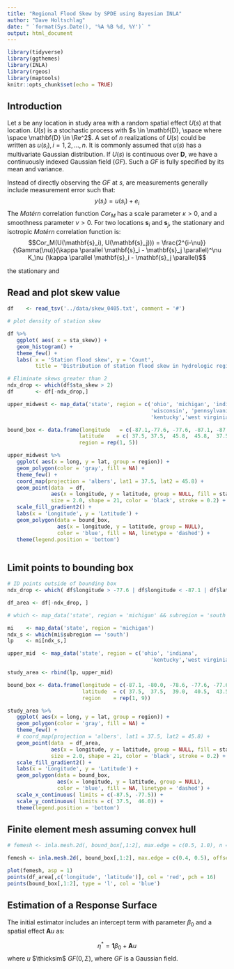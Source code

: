 ```yaml
---
title: "Regional Flood Skew by SPDE using Bayesian INLA"
author: "Dave Holtschlag"
date: " `format(Sys.Date(), '%A %B %d, %Y')` "
output: html_document
---
```


```r
library(tidyverse)
library(ggthemes)
library(INLA)
library(rgeos)
library(maptools)
knitr::opts_chunk$set(echo = TRUE)
```

## Introduction

Let $s$ be any location in study area with a random spatial effect $U(s)$ at that location.  $U(s)$ is a  stochastic process with $s \in \mathbf{D}, \space where \space \mathbf{D} \in \Re^2$. A set of $n$ realizations of $U(s)$ could be written as $u(s_i), i=1,2,...,n$. It is commonly assumed that $u(s)$ has a multivariate Gaussian distribution.  If $U(s)$ is continuous over $\mathbf{D}$, we have a continuously indexed Gaussian field $(GF)$.  Such a $GF$ is fully specified by its mean and variance. 

Instead of directly observing the $GF$ at $s$, are measurements generally include measurement error such that:
$$ y(s_i) = u(s_i) + e_i $$
The $Mat\acute{e}rn$ correlation function $Cor_M$ has a scale parameter $\kappa > 0$, and a smoothness parameter $\nu > 0$. For two locations $\mathbf{s}_i$ and $\mathbf{s}_j$, the stationary and isotropic $Mat\acute{e}rn$ correlation function is:
$$Cor_M(U(\mathbf{s}_i), U(\mathbf{s}_j))) = \frac{2^{i-\nu}}{\Gamma(\nu)}(\kappa \parallel \mathbf{s}_i - \mathbf{s}_j \parallel)^\nu K_\nu (\kappa \parallel \mathbf{s}_i - \mathbf{s}_j \parallel)$$



 the stationary and 




## Read and plot skew value

```r
df    <- read_tsv('../data/skew_0405.txt', comment = '#') 

# plot density of station skew

df %>% 
   ggplot( aes( x = sta_skew)) +
   geom_histogram() +
   theme_few() +
   labs( x = 'Station flood skew', y = 'Count', 
         title = 'Distribution of station flood skew in hydrologic regions 04 and 05')

# Eliminate skews greater than 2
ndx_drop <- which(df$sta_skew > 2)
df       <- df[-ndx_drop,]
```



```r
upper_midwest <- map_data('state', region = c('ohio', 'michigan', 'indiana','illinois', 
                                              'wisconsin', 'pennsylvania', 'new york',
                                              'kentucky','west virginia'))

bound_box <- data.frame(longitude   = c(-87.1,-77.6, -77.6, -87.1, -87.1),
                       latitude    = c( 37.5, 37.5,  45.8,  45.8,  37.5),
                       region = rep(1, 5))

upper_midwest %>%
   ggplot( aes(x = long, y = lat, group = region)) +
   geom_polygon(color = 'gray', fill = NA) +
   theme_few() +
   coord_map(projection = 'albers', lat1 = 37.5, lat2 = 45.8) +
   geom_point(data  = df,
              aes(x = longitude, y = latitude, group = NULL, fill = sta_skew), 
              size = 2.0, shape = 21, color = 'black', stroke = 0.2) +
   scale_fill_gradient2() +
   labs(x = 'Longitude', y = 'Latitude') +
   geom_polygon(data = bound_box,
                aes(x = longitude, y = latitude, group = NULL), 
                color = 'blue', fill = NA, linetype = 'dashed') +
   theme(legend.position = 'bottom')
   

```

## Limit points to bounding box


```r
# ID points outside of bounding box
ndx_drop <- which( df$longitude > -77.6 | df$longitude < -87.1 | df$latitude > 45.8 )

df_area <- df[-ndx_drop, ]

# which <- map_data('state', region = 'michigan' && subregion = 'south')

mi    <- map_data('state', region = 'michigan')
ndx_s <- which(mi$subregion == 'south')
lp    <- mi[ndx_s,]

upper_mid  <- map_data('state', region = c('ohio', 'indiana', 
                                              'kentucky','west virginia'))

study_area <- rbind(lp, upper_mid)

bound_box <- data.frame(longitude = c(-87.1, -80.0, -78.6, -77.6, -77.6, -81.5, -85.0, -87.1, -87.1),
                        latitude  = c( 37.5,  37.5,  39.0,  40.5,  43.5,  44.8,  45.8,  42.0,  37.5),
                        region    = rep(1, 9))

study_area %>%
   ggplot( aes(x = long, y = lat, group = region)) +
   geom_polygon(color = 'gray', fill = NA) +
   theme_few() +
   # coord_map(projection = 'albers', lat1 = 37.5, lat2 = 45.8) +
   geom_point(data  = df_area,
              aes(x = longitude, y = latitude, group = NULL, fill = sta_skew), 
              size = 2.0, shape = 21, color = 'black', stroke = 0.2) +
   scale_fill_gradient2() +
   labs(x = 'Longitude', y = 'Latitude') +
   geom_polygon(data = bound_box,
                aes(x = longitude, y = latitude, group = NULL), 
                color = 'blue', fill = NA, linetype = 'dashed') +
   scale_x_continuous( limits = c(-87.5, -77.5)) +
   scale_y_continuous( limits = c( 37.5,  46.0)) +
   theme(legend.position = 'bottom')

```

## Finite element mesh assuming convex hull

```r

# femesh <- inla.mesh.2d(, bound_box[,1:2], max.edge = c(0.5, 1.0), n = 4, offset = c(0.3, 0.3))

femesh <- inla.mesh.2d(, bound_box[,1:2], max.edge = c(0.4, 0.5), offset = c(0.2, 0.5))

plot(femesh, asp = 1)
points(df_area[,c('longitude', 'latitude')], col = 'red', pch = 16)
points(bound_box[,1:2], type = 'l', col = 'blue')

```

## Estimation of a Response Surface

The initial estimator includes an intercept term with parameter $\beta_0$ and a spatial effect $\mathbf{A}u$ as:

$$ \eta^* = \mathbf{1} \beta_0 + \mathbf{A}u $$
where $u$ $\thicksim$ $GF(0,\Sigma)$, where $GF$ is a Gaussian field.  

```r

```